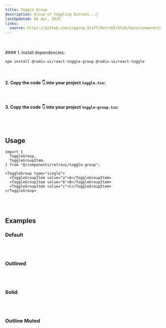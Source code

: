 ```yaml
---
title: Toggle Group
description: Group of toggling buttons...🤙
lastUpdated: 08 Apr, 2025
links:
  source: https://github.com/Logging-Stuff/RetroUI/blob/main/components/retroui/ToggleGroup.tsx
---
```


<ComponentShowcase name="toggle-group-style-default" />
<br />
<br />

<ComponentInstall>
  <ComponentInstall.Cli npmCommand="npx shadcn@latest add 'https://retroui.dev/r/toggle-group.json'" />
  <ComponentInstall.Manual>
#### 1. Install dependencies:

```sh
npm install @radix-ui/react-toggle-group @radix-ui/react-toggle
```

<br />

#### 2. Copy the code 👇 into your project `toggle.tsx`:

<ComponentSource name="toggle" />

<br />

#### 3. Copy the code 👇 into your project `toggle-group.tsx`:

<ComponentSource name="toggle-group" />
    </ComponentInstall.Manual>

</ComponentInstall>

<br />
<br />

## Usage

```tsx
import {
  ToggleGroup,
  ToggleGroupItem,
} from "@/components/retroui/toggle-group";
```

```tsx
<ToggleGroup type="single">
  <ToggleGroupItem value="a">A</ToggleGroupItem>
  <ToggleGroupItem value="b">B</ToggleGroupItem>
  <ToggleGroupItem value="c">C</ToggleGroupItem>
</ToggleGroup>
```

<br />
<br />

## Examples

### Default

<ComponentShowcase name="toggle-group-style-default" />
<br />
<br />

### Outlined

<ComponentShowcase name="toggle-group-style-outlined" />
<br />
<br />

### Solid

<ComponentShowcase name="toggle-group-style-solid" />
<br />
<br />

### Outline Muted

<ComponentShowcase name="toggle-group-style-outline-muted" />
